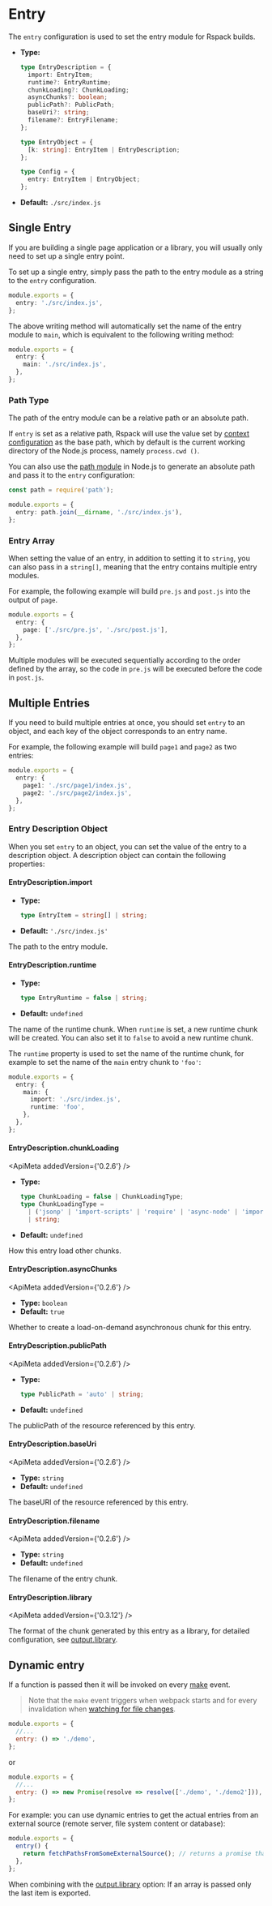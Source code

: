
<WebpackLicense from="https://webpack.js.org/configuration/entry-context/#entry" />

# Entry

The `entry` configuration is used to set the entry module for Rspack builds.

- **Type:**

  ```ts
  type EntryDescription = {
    import: EntryItem;
    runtime?: EntryRuntime;
    chunkLoading?: ChunkLoading;
    asyncChunks?: boolean;
    publicPath?: PublicPath;
    baseUri?: string;
    filename?: EntryFilename;
  };

  type EntryObject = {
    [k: string]: EntryItem | EntryDescription;
  };

  type Config = {
    entry: EntryItem | EntryObject;
  };
  ```

- **Default:** `./src/index.js`

## Single Entry

If you are building a single page application or a library, you will usually only need to set up a single entry point.

To set up a single entry, simply pass the path to the entry module as a string to the `entry` configuration.

```ts title="rspack.config.js"
module.exports = {
  entry: './src/index.js',
};
```

The above writing method will automatically set the name of the entry module to `main`, which is equivalent to the following writing method:

```ts title="rspack.config.js"
module.exports = {
  entry: {
    main: './src/index.js',
  },
};
```

### Path Type

The path of the entry module can be a relative path or an absolute path.

If `entry` is set as a relative path, Rspack will use the value set by [context configuration](/config/context.html) as the base path, which by default is the current working directory of the Node.js process, namely `process.cwd ()`.

You can also use the [path module](https://nodejs.org/api/path.html) in Node.js to generate an absolute path and pass it to the `entry` configuration:

```ts title="rspack.config.js"
const path = require('path');

module.exports = {
  entry: path.join(__dirname, './src/index.js'),
};
```

### Entry Array

When setting the value of an entry, in addition to setting it to `string`, you can also pass in a `string[]`, meaning that the entry contains multiple entry modules.

For example, the following example will build `pre.js` and `post.js` into the output of `page`.

```ts title="rspack.config.js"
module.exports = {
  entry: {
    page: ['./src/pre.js', './src/post.js'],
  },
};
```

Multiple modules will be executed sequentially according to the order defined by the array, so the code in `pre.js` will be executed before the code in `post.js`.

## Multiple Entries

If you need to build multiple entries at once, you should set `entry` to an object, and each key of the object corresponds to an entry name.

For example, the following example will build `page1` and `page2` as two entries:

```ts title="rspack.config.js"
module.exports = {
  entry: {
    page1: './src/page1/index.js',
    page2: './src/page2/index.js',
  },
};
```

### Entry Description Object

When you set `entry` to an object, you can set the value of the entry to a description object. A description object can contain the following properties:

#### EntryDescription.import

- **Type:**

  ```ts
  type EntryItem = string[] | string;
  ```

- **Default:** `'./src/index.js'`

The path to the entry module.

#### EntryDescription.runtime

- **Type:**

  ```ts
  type EntryRuntime = false | string;
  ```

- **Default:** `undefined`

The name of the runtime chunk. When `runtime` is set, a new runtime chunk will be created. You can also set it to `false` to avoid a new runtime chunk.

The `runtime` property is used to set the name of the runtime chunk, for example to set the name of the `main` entry chunk to `'foo'`:

```ts title="rspack.config.js"
module.exports = {
  entry: {
    main: {
      import: './src/index.js',
      runtime: 'foo',
    },
  },
};
```

#### EntryDescription.chunkLoading

<ApiMeta addedVersion={'0.2.6'} />

- **Type:**

  ```ts
  type ChunkLoading = false | ChunkLoadingType;
  type ChunkLoadingType =
    | ('jsonp' | 'import-scripts' | 'require' | 'async-node' | 'import')
    | string;
  ```

- **Default:** `undefined`

How this entry load other chunks.

#### EntryDescription.asyncChunks

<ApiMeta addedVersion={'0.2.6'} />

- **Type:** `boolean`
- **Default:** `true`

Whether to create a load-on-demand asynchronous chunk for this entry.

#### EntryDescription.publicPath

<ApiMeta addedVersion={'0.2.6'} />

- **Type:**

  ```ts
  type PublicPath = 'auto' | string;
  ```

- **Default:** `undefined`

The publicPath of the resource referenced by this entry.

#### EntryDescription.baseUri

<ApiMeta addedVersion={'0.2.6'} />

- **Type:** `string`
- **Default:** `undefined`

The baseURI of the resource referenced by this entry.

#### EntryDescription.filename

<ApiMeta addedVersion={'0.2.6'} />

- **Type:** `string`
- **Default:** `undefined`

The filename of the entry chunk.

#### EntryDescription.library

<ApiMeta addedVersion={'0.3.12'} />

The format of the chunk generated by this entry as a library, for detailed configuration, see [output.library](/config/output#outputlibrary).

## Dynamic entry

If a function is passed then it will be invoked on every [make](/api/plugin-api/compiler-hooks#make) event.

> Note that the `make` event triggers when webpack starts and for every invalidation when [watching for file changes](/config/watch).

```js title=rspack.config.js
module.exports = {
  //...
  entry: () => './demo',
};
```

or

```js title=rspack.config.js
module.exports = {
  //...
  entry: () => new Promise(resolve => resolve(['./demo', './demo2'])),
};
```

For example: you can use dynamic entries to get the actual entries from an external source (remote server, file system content or database):

```js title=rspack.config.js
module.exports = {
  entry() {
    return fetchPathsFromSomeExternalSource(); // returns a promise that will be resolved with something like ['src/main-layout.js', 'src/admin-layout.js']
  },
};
```

When combining with the [output.library](/config/output#outputlibrary) option: If an array is passed only the last item is exported.
